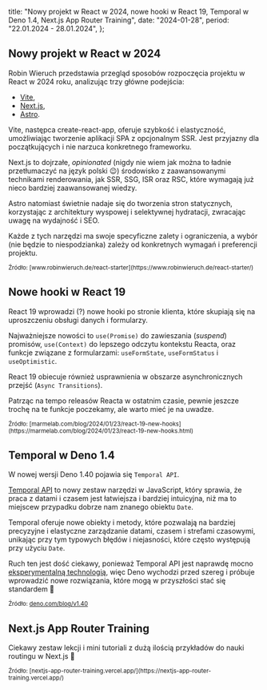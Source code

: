   title:
    "Nowy projekt w React w 2024, nowe hooki w React 19, Temporal w Deno 1.4, Next.js App Router Training",
  date: "2024-01-28",
  period: "22.01.2024 - 28.01.2024",
};

## Nowy projekt w React w 2024

Robin Wieruch przedstawia przegląd sposobów rozpoczęcia projektu w React w 2024 roku, analizując trzy główne podejścia:

- [Vite](https://vitejs.dev/),
- [Next.js](https://nextjs.org/),
- [Astro](https://astro.build/).

Vite, następca create-react-app, oferuje szybkość i elastyczność, umożliwiając tworzenie aplikacji SPA z opcjonalnym SSR. Jest przyjazny dla początkujących i nie narzuca konkretnego frameworku.

Next.js to dojrzałe, _opinionated_ (nigdy nie wiem jak można to ładnie przetłumaczyć na język polski 😉) środowisko z zaawansowanymi technikami renderowania, jak SSR, SSG, ISR oraz RSC, które wymagają już nieco bardziej zaawansowanej wiedzy.

Astro natomiast świetnie nadaje się do tworzenia stron statycznych, korzystając z architektury wyspowej i selektywnej hydratacji, zwracając uwagę na wydajność i SEO.

Każde z tych narzędzi ma swoje specyficzne zalety i ograniczenia, a wybór (nie będzie to niespodzianka) zależy od konkretnych wymagań i preferencji projektu.

<small>
  Źródło:
  [www.robinwieruch.de/react-starter](https://www.robinwieruch.de/react-starter/)
</small>

## Nowe hooki w React 19

React 19 wprowadzi (?) nowe hooki po stronie klienta, które skupiają się na uproszczeniu obsługi danych i formularzy.

Najważniejsze nowości to `use(Promise)` do zawieszania (_suspend_) promisów, `use(Context)` do lepszego odczytu kontekstu Reacta, oraz funkcje związane z formularzami: `useFormState`, `useFormStatus` i `useOptimistic`.

React 19 obiecuje również usprawnienia w obszarze asynchronicznych przejść (`Async Transitions`).

Patrząc na tempo releasów Reacta w ostatnim czasie, pewnie jeszcze trochę na te funkcje poczekamy, ale warto mieć je na uwadze.

<small>
  Źródło:
  [marmelab.com/blog/2024/01/23/react-19-new-hooks](https://marmelab.com/blog/2024/01/23/react-19-new-hooks.html)
</small>

## Temporal w Deno 1.4

W nowej wersji Deno 1.40 pojawia się `Temporal API`.

[Temporal API](https://tc39.es/proposal-temporal/docs/) to nowy zestaw narzędzi w JavaScript, który sprawia, że praca z datami i czasem jest łatwiejsza i bardziej intuicyjna, niż ma to miejscew przypadku dobrze nam znanego obiektu `Date`.

Temporal oferuje nowe obiekty i metody, które pozwalają na bardziej precyzyjne i elastyczne zarządzanie datami, czasem i strefami czasowymi, unikając przy tym typowych błędów i niejasności, które często występują przy użyciu `Date`.

Ruch ten jest dość ciekawy, ponieważ Temporal API jest naprawdę mocno [eksperymentalną technologią](https://caniuse.com/mdn-javascript_builtins_temporal), więc Deno wychodzi przed szereg i próbuje wprowadzić nowe rozwiązania, które mogą w przyszłości stać się standardem 👏

<small>Źródło: [deno.com/blog/v1.40](https://deno.com/blog/v1.40)</small>

## Next.js App Router Training

Ciekawy zestaw lekcji i mini tutoriali z dużą ilością przykładów do nauki routingu w Next.js 💪

<small>
  Źródło:
  [nextjs-app-router-training.vercel.app/](https://nextjs-app-router-training.vercel.app/)
</small>

